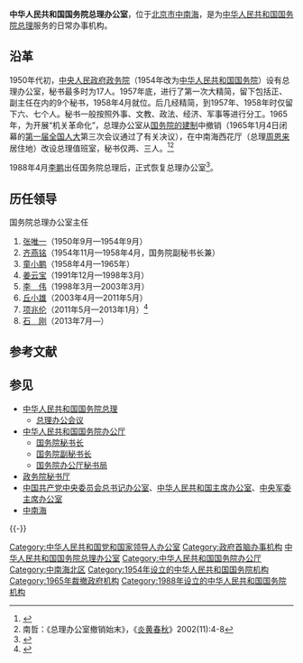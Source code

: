 {{Infobox PRCG
|机构名称 = 中华人民共和国国务院总理办公室
|标志1 = Red_star.svg
|标志1说明 = 
|职位1 = 主任
|人员1 = [[石刚_(1958年)|石刚]]
|职位2 = 
|人员2 = 
|成立时间 = 1988年4月
|上级机构 = [[中华人民共和国国务院总理|中华人民共和国国务院总理]]
|机构类型 = 国务院总理日常办事机构
|行政级别 = 
|组织法规 =
|编制人数 =
|地址1 = [[北京市|北京市]]
|邮编1 = 
}}
'''中华人民共和国国务院总理办公室'''，位于[[北京市|北京市]][[中南海|中南海]]，是为[[中华人民共和国国务院总理|中华人民共和国国务院总理]]服务的日常办事机构。

== 沿革 ==
1950年代初，[[中央人民政府政务院|中央人民政府政务院]]（1954年改为[[中华人民共和国国务院|中华人民共和国国务院]]）设有总理办公室，秘书最多时为17人。1957年底，进行了第一次大精简，留下包括正、副主任在内的9个秘书，1958年4月就位。后几经精简，到1957年、1958年时仅留下六、七个人。秘书一般按照外事、文教、政法、经济、军事等进行分工。1965年，为开展“机关革命化”，总理办公室从[[中华人民共和国国务院机构编制|国务院的建制]]中撤销（1965年1月4日闭幕的[[第一届全国人大|第一届全国人大]]第三次会议通过了有关决议），在中南海西花厅（总理[[周恩来|周恩来]]居住地）改设总理值班室，秘书仅两、三人。<ref>{{Cite web|title=揭秘：总理办公室秘书的工作有哪些？--周恩来纪念网--人民网|url=http://zhouenlai.people.cn/n1/2017/0721/c409117-29420387-3.html|accessdate=2020-10-07|work=zhouenlai.people.cn}}</ref><ref>南哲：《总理办公室撤销始末》，《[[炎黄春秋|炎黄春秋]]》2002(11):4-8</ref>

1988年4月[[李鹏|李鹏]]出任国务院总理后，正式恢复总理办公室<ref>{{Cite web|title=毛泽东调侃周恩来：你搞那么多秘书干什么_中国国情_中国网|url=http://guoqing.china.com.cn/2015-07/20/content_36097435.htm|accessdate=2020-10-07|work=guoqing.china.com.cn|archive-date=2020-10-10|archive-url=https://web.archive.org/web/20201010231745/http://guoqing.china.com.cn/2015-07/20/content_36097435.htm|dead-url=no}}</ref>。

== 历任领导 ==
; 国务院总理办公室主任
# [[张唯一|张唯一]]（1950年9月—1954年9月）
# [[齐燕铭|齐燕铭]]（1954年11月—1958年4月，国务院副秘书长兼）
# [[童小鹏|童小鹏]]（1958年4月—1965年）
# [[姜云宝|姜云宝]]（1991年12月—1998年3月）
# [[李伟_(中共中央委员)|李　伟]]（1998年3月—2003年3月）
# [[丘小雄|丘小雄]]（2003年4月—2011年5月）
# [[项兆伦|项兆伦]]（2011年5月—2013年1月）<ref>{{Cite web |url=http://cpc.people.com.cn/gbzl/html/130400054.html |title=项兆伦，中国领导干部资料库，于2016-09-20查阅 |accessdate=2016-09-20 |archive-date=2018-03-05 |archive-url=https://web.archive.org/web/20180305142522/http://cpc.people.com.cn/gbzl/html/130400054.html |dead-url=no }}</ref>
# [[石刚_(1958年)|石　刚]]（2013年7月—）

== 参考文献 ==
{{Reflist}}

== 参见 ==
{{Portal|中华人民共和国|政治}}
* [[中华人民共和国国务院总理|中华人民共和国国务院总理]]
** [[总理办公会议|总理办公会议]]
* [[中华人民共和国国务院办公厅|中华人民共和国国务院办公厅]]
** [[中华人民共和国国务院秘书长|国务院秘书长]]
** [[中华人民共和国国务院副秘书长|国务院副秘书长]]
** [[国务院办公厅秘书局|国务院办公厅秘书局]]
* [[政务院秘书厅|政务院秘书厅]]
* [[中国共产党中央委员会总书记办公室|中国共产党中央委员会总书记办公室]]、[[中华人民共和国主席办公室|中华人民共和国主席办公室]]、[[中央军委主席办公室|中央军委主席办公室]]
* [[中南海|中南海]]

{{-}}
{{国务院/总理}}
{{国务院/办公厅}}
{{国务院}}

[[Category:中华人民共和国党和国家领导人办公室|Category:中华人民共和国党和国家领导人办公室]]
[[Category:政府首脑办事机构|Category:政府首脑办事机构]]
[[Category:中华人民共和国国务院总理办公室|]]
[[Category:中华人民共和国国务院办公厅|Category:中华人民共和国国务院办公厅]]
[[Category:中南海北区|Category:中南海北区]]
[[Category:1954年设立的中华人民共和国国务院机构|Category:1954年设立的中华人民共和国国务院机构]]
[[Category:1965年裁撤政府机构|Category:1965年裁撤政府机构]]
[[Category:1988年设立的中华人民共和国国务院机构|Category:1988年设立的中华人民共和国国务院机构]]